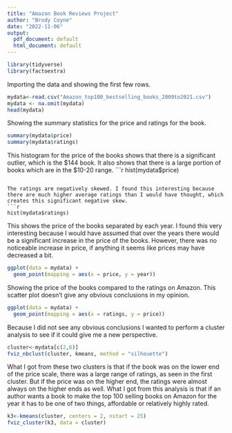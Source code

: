 ---
title: "Amazon Book Reviews Project"
author: "Brody Coyne"
date: "2022-11-06"
output:
  pdf_document: default
  html_document: default
---
```{r}
library(tidyverse)
library(factoextra)
```

Importing the data and showing the first few rows.
```{r }
mydata<-read.csv("Amazon_top100_bestselling_books_2009to2021.csv")
mydata <- na.omit(mydata)
head(mydata)
```

Showing the summary statistics for the price and ratings for the book.
```{r}
summary(mydata$price)
summary(mydata$ratings)
```

This histogram for the price of the books shows that there is a significant outlier, which is the $144 book. It also shows that there is a large portion of books which are in the $10-20 range.
```{r}
hist(mydata$price)
```

The ratings are negatively skewed. I found this interesting because there are much higher average ratings than I would have thought, which creates this significant negative skew. 
```{r}
hist(mydata$ratings)
```

This shows the price of the books separated by each year. I found this very interesting because I would have assumed that over the years there would be a significant increase in the price of the books. However, there was no noticeable increase in price, if anything it seems like prices may have decreased a bit.
```{r}
ggplot(data = mydata) + 
  geom_point(mapping = aes(x = price, y = year))
```

Showing the price of the books compared to the ratings on Amazon. This scatter plot doesn't give any obvious conclusions in my opinion.
```{r}
ggplot(data = mydata) + 
  geom_point(mapping = aes(x = ratings, y = price))
```

Because I did not see any obvious conclusions I wanted to perform a cluster analysis to see if it could give me a new perspective.
```{r}
cluster<-mydata[c(2,6)]
fviz_nbclust(cluster, kmeans, method = "silhouette")
```

What I got from these two clusters is that if the book was on the lower end of the price scale, there was a large range of ratings, as seen in the first cluster. But if the price was on the higher end, the ratings were almost always on the higher ends as well. What I got from this analysis is that if an author wants a book to make the top 100 selling books on Amazon for the year it has to be one of two things, affordable or relatively highly rated.
```{r}
k3<-kmeans(cluster, centers = 2, nstart = 25)
fviz_cluster(k3, data = cluster)
```

